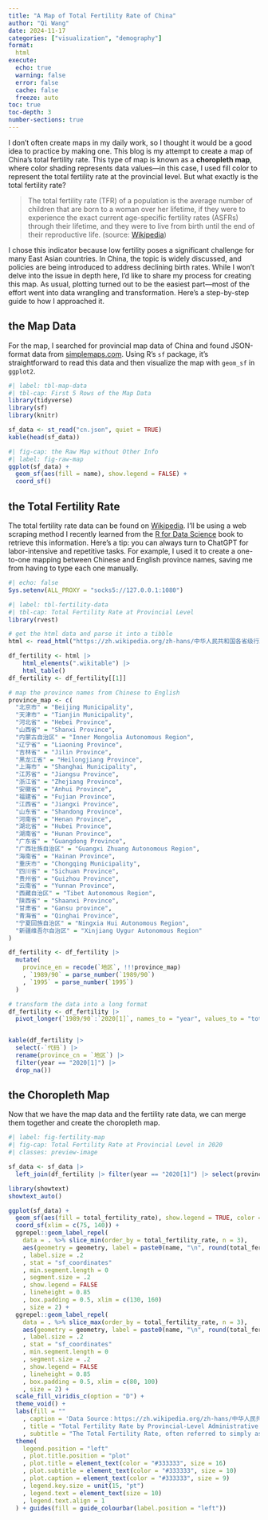 ```yaml
---
title: "A Map of Total Fertility Rate of China"
author: "Qi Wang"
date: 2024-11-17
categories: ["visualization", "demography"]
format: 
  html
execute: 
  echo: true
  warning: false
  error: false
  cache: false
  freeze: auto
toc: true
toc-depth: 3
number-sections: true
---
```


I don’t often create maps in my daily work, so I thought it would be a good idea to practice by making one. This blog is my attempt to create a map of China’s total fertility rate. This type of map is known as a **choropleth map**, where color shading represents data values—in this case, I used fill color to represent the total fertility rate at the provincial level. But what exactly is the total fertility rate?

> The total fertility rate (TFR) of a population is the average number of children that are born to a woman over her lifetime, if they were to experience the exact current age-specific fertility rates (ASFRs) through their lifetime, and they were to live from birth until the end of their reproductive life. (source: [Wikipedia](https://en.wikipedia.org/wiki/Total_fertility_rate))

I chose this indicator because low fertility poses a significant challenge for many East Asian countries. In China, the topic is widely discussed, and policies are being introduced to address declining birth rates. While I won’t delve into the issue in depth here, I’d like to share my process for creating this map. As usual, plotting turned out to be the easiest part—most of the effort went into data wrangling and transformation. Here’s a step-by-step guide to how I approached it.

## the Map Data

For the map, I searched for provincial map data of China and found JSON-format data from [simplemaps.com](https://simplemaps.com/gis/country/cn#admin1). Using R's `sf` package, it’s straightforward to read this data and then visualize the map with `geom_sf` in `ggplot2`.

```r
#| label: tbl-map-data
#| tbl-cap: First 5 Rows of the Map Data
library(tidyverse)
library(sf)
library(knitr)

sf_data <- st_read("cn.json", quiet = TRUE)
kable(head(sf_data))
```

```r
#| fig-cap: the Raw Map without Other Info
#| label: fig-raw-map
ggplot(sf_data) +
  geom_sf(aes(fill = name), show.legend = FALSE) +
  coord_sf()
```

## the Total Fertility Rate

The total fertility rate data can be found on [Wikipedia](https://zh.wikipedia.org/zh-hans/中华人民共和国各省级行政区总和生育率表#数据来源). I’ll be using a web scraping method I recently learned from the [R for Data Science](https://r4ds.hadley.nz) book to retrieve this information. Here’s a tip: you can always turn to ChatGPT for labor-intensive and repetitive tasks. For example, I used it to create a one-to-one mapping between Chinese and English province names, saving me from having to type each one manually.

```r
#| echo: false
Sys.setenv(ALL_PROXY = "socks5://127.0.0.1:1080") 
```

```r
#| label: tbl-fertility-data
#| tbl-cap: Total Fertility Rate at Provincial Level
library(rvest)

# get the html data and parse it into a tibble
html <- read_html("https://zh.wikipedia.org/zh-hans/中华人民共和国各省级行政区总和生育率表#数据来源")

df_fertility <- html |> 
    html_elements(".wikitable") |> 
    html_table()
df_fertility <- df_fertility[[1]]

# map the province names from Chinese to English
province_map <- c(
  "北京市" = "Beijing Municipality",
  "天津市" = "Tianjin Municipality",
  "河北省" = "Hebei Province",
  "山西省" = "Shanxi Province",
  "内蒙古自治区" = "Inner Mongolia Autonomous Region",
  "辽宁省" = "Liaoning Province",
  "吉林省" = "Jilin Province",
  "黑龙江省" = "Heilongjiang Province",
  "上海市" = "Shanghai Municipality",
  "江苏省" = "Jiangsu Province",
  "浙江省" = "Zhejiang Province",
  "安徽省" = "Anhui Province",
  "福建省" = "Fujian Province",
  "江西省" = "Jiangxi Province",
  "山东省" = "Shandong Province",
  "河南省" = "Henan Province",
  "湖北省" = "Hubei Province",
  "湖南省" = "Hunan Province",
  "广东省" = "Guangdong Province",
  "广西壮族自治区" = "Guangxi Zhuang Autonomous Region",
  "海南省" = "Hainan Province",
  "重庆市" = "Chongqing Municipality",
  "四川省" = "Sichuan Province",
  "贵州省" = "Guizhou Province",
  "云南省" = "Yunnan Province",
  "西藏自治区" = "Tibet Autonomous Region",
  "陕西省" = "Shaanxi Province",
  "甘肃省" = "Gansu province",
  "青海省" = "Qinghai Province",
  "宁夏回族自治区" = "Ningxia Hui Autonomous Region",
  "新疆维吾尔自治区" = "Xinjiang Uygur Autonomous Region"
)

df_fertility <- df_fertility |> 
  mutate(
    province_en = recode(`地区`, !!!province_map)
    , `1989/90` = parse_number(`1989/90`)
    , `1995` = parse_number(`1995`)
  )

# transform the data into a long format
df_fertility <- df_fertility |> 
  pivot_longer(`1989/90`:`2020[1]`, names_to = "year", values_to = "total_fertility_rate")


kable(df_fertility |> 
  select(-`代码`) |> 
  rename(province_cn = `地区`) |> 
  filter(year == "2020[1]") |> 
  drop_na())
```

## the Choropleth Map

Now that we have the map data and the fertility rate data, we can merge them together and create the choropleth map. 
```r
#| label: fig-fertility-map
#| fig-cap: Total Fertility Rate at Provincial Level in 2020
#| classes: preview-image

sf_data <- sf_data |> 
  left_join(df_fertility |> filter(year == "2020[1]") |> select(province_en, total_fertility_rate, `地区`), by = c("name" = "province_en"))

library(showtext)
showtext_auto()

ggplot(sf_data) +
  geom_sf(aes(fill = total_fertility_rate), show.legend = TRUE, color = "white") +
  coord_sf(xlim = c(75, 140)) +
  ggrepel::geom_label_repel(
    data = . %>% slice_min(order_by = total_fertility_rate, n = 3), 
    aes(geometry = geometry, label = paste0(name, "\n", round(total_fertility_rate, 2)))
    , label.size = .2
    , stat = "sf_coordinates"
    , min.segment.length = 0
    , segment.size = .2
    , show.legend = FALSE
    , lineheight = 0.85
    , box.padding = 0.5, xlim = c(130, 160)
    , size = 2) +
  ggrepel::geom_label_repel(
    data = . %>% slice_max(order_by = total_fertility_rate, n = 3), 
    aes(geometry = geometry, label = paste0(name, "\n", round(total_fertility_rate, 2)))
    , label.size = .2
    , stat = "sf_coordinates"
    , min.segment.length = 0
    , segment.size = .2
    , show.legend = FALSE
    , lineheight = 0.85
    , box.padding = 0.5, xlim = c(80, 100)
    , size = 2) +
  scale_fill_viridis_c(option = "D") +
  theme_void() + 
  labs(fill = ""
    , caption = 'Data Source：https://zh.wikipedia.org/zh-hans/中华人民共和国各省级行政区总和生育率表#数据来源'
    , title = "Total Fertility Rate by Provincial-Level Administrative Regions (2020)"
    , subtitle = "The Total Fertility Rate, often referred to simply as the fertility rate, reflects the total number of children \na woman is expected to bear over her lifetime." ) +
  theme(
    legend.position = "left"
    , plot.title.position = "plot"
    , plot.title = element_text(color = "#333333", size = 16)
    , plot.subtitle = element_text(color = "#333333", size = 10)
    , plot.caption = element_text(color = "#333333", size = 9)
    , legend.key.size = unit(15, "pt")
    , legend.text = element_text(size = 10)
    , legend.text.align = 1
  ) + guides(fill = guide_colourbar(label.position = "left"))
```